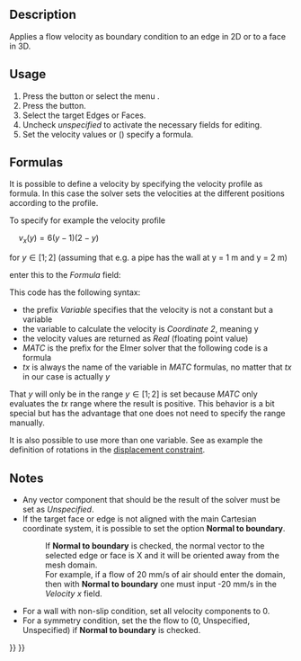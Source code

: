 <languages/>
<translate>

<!--T:4-->
{{Docnav
|[[FEM_ConstraintInitialPressure|Constraint initial pressure]]
|[[FEM_ConstraintPlaneRotation|Constraint plane rotation]]
|[[FEM_Workbench|FEM]]
|IconL=FEM_ConstraintInitialPressure.svg
|IconR=FEM_ConstraintPlaneRotation.svg
|IconC=Workbench_FEM.svg
}}

<!--T:1-->
{{GuiCommandContainer|
{{GuiCommand
|Name=FEM ConstraintFlowVelocity
|MenuLocation=Model → Fluid boundary conditions → Flow velocity boundary condition
|Workbenches=[[FEM_Workbench|FEM]]
|SeeAlso=[[FEM_ConstraintInitialFlowVelocity|Constraint initial flow velocity]]
}}
{{GuiCommandFemInfo
|Solvers=Elmer
}}
}}

==Description== <!--T:8-->

<!--T:2-->
Applies a flow velocity as boundary condition to an edge in 2D or to a face in 3D.

==Usage== <!--T:9-->

<!--T:11-->
# Press the {{Button|[[Image:FEM_ConstraintFlowVelocity.svg|16px]] [[FEM_ConstraintFlowVelocity|Flow velocity boundary condition]]}} button or select the menu {{MenuCommand|Model → Fluid boundary conditions → [[Image:FEM_ConstraintFlowVelocity.svg|16px]] Flow velocity boundary condition}}.
# Press the {{Button|Add}} button.
# Select the target Edges or Faces.
# Uncheck ''unspecified'' to activate the necessary fields for editing.
# Set the velocity values or ({{Version|0.21}}) specify a formula.

==Formulas== <!--T:15-->

<!--T:16-->
{{Version|0.21}}

<!--T:17-->
It is possible to  define a velocity by specifying the velocity profile as formula. In this case the solver sets the velocities at the different positions according to the profile.

<!--T:18-->
To specify for example the velocity profile

<!--T:19-->
<math>\quad
v_{x} (y)=6\left(y-1\right)\left(2-y\right)
</math>

<!--T:20-->
for <math>y\in[1;2]</math> (assuming that e.g. a pipe has the wall at y = 1 m and y = 2 m)

<!--T:21-->
enter this to the ''Formula'' field:</br>
{{incode| Variable Coordinate 2; Real MATC "6*(tx-1)*(2-tx)"}}

<!--T:22-->
This code has the following syntax:
* the prefix ''Variable'' specifies that the velocity is not a constant but a variable
* the variable to calculate the velocity is ''Coordinate 2'', meaning y
* the velocity values are returned as ''Real'' (floating point value)
* ''MATC'' is the prefix for the Elmer solver that the following code is a formula
* ''tx'' is always the name of the variable in ''MATC'' formulas, no matter that ''tx'' in our case is actually ''y''

<!--T:23-->
That ''y'' will only be in the range <math>y\in[1;2]</math> is set because ''MATC'' only evaluates the ''tx'' range where the result is positive. This behavior is a bit special but has the advantage that one does not need to specify the range manually.

<!--T:24-->
It is also possible to use more than one variable. See as example the definition of rotations in the [[FEM_ConstraintDisplacement#Rotations|displacement constraint]].

==Notes== <!--T:14-->

<!--T:10-->
* Any vector component that should be the result of the solver must be set as ''Unspecified''.
* If the target face or edge is not aligned with the main Cartesian coordinate system, it is possible to set the option '''Normal to boundary'''.
*: If  '''Normal to boundary''' is checked, the normal vector to the selected edge or face is X and it will be oriented away from the mesh domain.
*: For example, if a flow of 20 mm/s of air should enter the domain, then with '''Normal to boundary''' one must input -20 mm/s in the ''Velocity x'' field.

<!--T:12-->
* For a wall with non-slip condition, set all velocity components to 0.
* For a symmetry condition, set the the flow to (0, Unspecified, Unspecified) if '''Normal to boundary''' is checked.


<!--T:5-->
{{Docnav
|[[FEM_ConstraintInitialPressure|Constraint initial pressure]]
|[[FEM_ConstraintPlaneRotation|Constraint plane rotation]]
|[[FEM_Workbench|FEM]]
|IconL=FEM_ConstraintInitialPressure.svg
|IconR=FEM_ConstraintPlaneRotation.svg
|IconC=Workbench_FEM.svg
}}

</translate>
{{FEM Tools navi{{#translation:}}}}
{{Userdocnavi{{#translation:}}}}